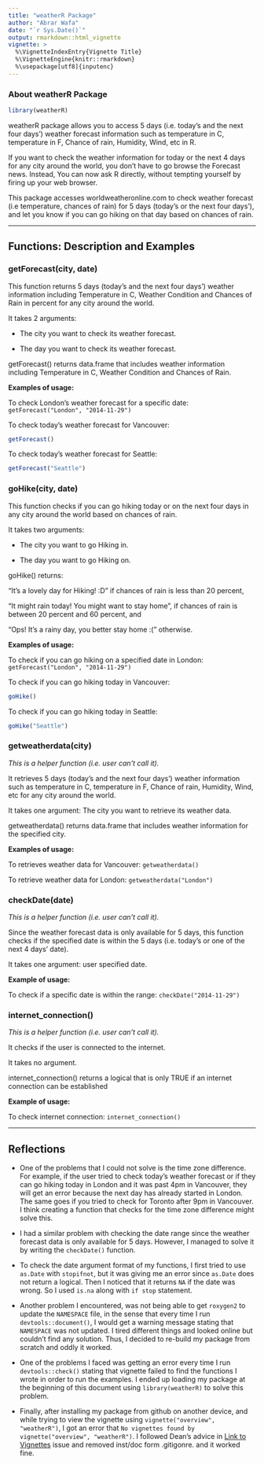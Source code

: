 ```yaml
---
title: "weatherR Package"
author: "Abrar Wafa"
date: "`r Sys.Date()`"
output: rmarkdown::html_vignette
vignette: >
  %\VignetteIndexEntry{Vignette Title}
  %\VignetteEngine{knitr::rmarkdown}
  %\usepackage[utf8]{inputenc}
---
```


### About weatherR Package

```r
library(weatherR)
```

weatherR package allows you to access 5 days (i.e. today's and the next four days') weather forecast information such as temperature in C, temperature in F,
Chance of rain, Humidity, Wind, etc in R.

If you want to check the weather information for today or the next 4 days
for any city around the world, you don't have to go browse the Forecast news.
Instead, You can now ask R directly, without tempting yourself
by firing up your web browser.

This package accesses worldweatheronline.com to check weather forecast (i.e temperature, chances of rain) for 5 days (today's or the next four days'), and let you know if you can go hiking on that day based on chances of rain.

***

## Functions: Description and Examples

### getForecast(city, date)

This function returns 5 days (today's and the next four days') weather information
including Temperature in C, Weather Condition and Chances of Rain in percent for any city around the world.

It takes 2 arguments: 

- The city you want to check its weather forecast.

- The day you want to check its weather forecast.


getForecast() returns data.frame that includes weather information including Temperature in C, Weather Condition and Chances of Rain.

**Examples of usage:**

To check London's weather forecast for a specific date:
`getForecast("London", "2014-11-29")`

To check today's weather forecast for Vancouver:
```r
getForecast()
```


To check today's weather forecast for Seattle:
```r
getForecast("Seattle")
```



### goHike(city, date)

This function checks if you can go hiking today or on the next four days
in any city around the world based on chances of rain.

It takes two arguments:

- The city you want to go Hiking in.

- The day you want to go Hiking on.

goHike() returns:

"It's a lovely day for Hiking! :D" if chances of rain is less than 20 percent,

"It might rain today! You might want to stay home", if chances of rain is between 20 percent and 60 percent, and

"Ops! It's a rainy day, you better stay home :(" otherwise.

**Examples of usage:**

To check if you can go hiking on a specified date in London: `getForecast("London", "2014-11-29")`

To check if you can go hiking today in Vancouver:
```r
goHike()
```


To check if you can go hiking today in Seattle: 
```r
goHike("Seattle")
```


### getweatherdata(city)

*This is a helper function (i.e. user can't call it).*

It retrieves 5 days (today's and the next four days') weather information
such as temperature in C, temperature in F, Chance of rain, Humidity, Wind, etc for any city around the world.

It takes one argument: The city you want to retrieve its weather data.

getweatherdata() returns data.frame that includes weather information for the specified city.

**Examples of usage:**

To retrieves weather data for Vancouver: `getweatherdata()`

To retrieve weather data for London: `getweatherdata("London")`



### checkDate(date)

*This is a helper function (i.e. user can't call it).*

Since the weather forecast data is only available for 5 days, this function checks if the specified date is within the 5 days (i.e. today's or one of the next 4 days' date).

It takes one argument: user specified date.

**Example of usage:**

To check if a specific date is within the range: `checkDate("2014-11-29")`

### internet_connection()

*This is a helper function (i.e. user can't call it).*

It checks if the user is connected to the internet.

It takes no argument.

internet_connection() returns a logical that is only TRUE if an internet connection can be established

**Example of usage:**

To check internet connection: `internet_connection()`

***
## Reflections

- One of the problems that I could not solve is the time zone difference. For example, if the user tried to check today's weather forecast or if they can go hiking today in London and it was past 4pm in Vancouver, they will get an error because the next day has already started in London. The same goes if you tried to check for Toronto after 9pm in Vancouver. I think creating a function that checks for the time zone difference might solve this.

- I had a similar problem with checking the date range since the weather forecast data is only available for 5 days. However, I managed to solve it by writing the `checkDate()` function.

- To check the date argument format of my functions, I first tried to use `as.Date` with `stopifnot`, but it was giving me an error since `as.Date` does not return a logical. Then I noticed that it returns `NA` if the date was wrong. So I used `is.na` along with `if stop` statement. 

- Another problem I encountered, was not being able to get `roxygen2` to update the `NAMESPACE` file, in the sense that every time I run `devtools::document()`, I would get a warning message stating that `NAMESPACE` was not updated. I tired different things and looked online but couldn't find any solution. Thus, I decided to re-build my package from scratch and oddly it worked. 

- One of the problems I faced was getting an error every time I run `devtools::check()` stating that vignette failed to find the functions I wrote in order to run the examples. I ended up loading my package at the beginning of this document using `library(weatherR)` to solve this problem.  

- Finally, after installing my package from github on another device, and while trying to view the vignette using `vignette("overview", "weatherR")`, I got an error that `No vignettes found by vignette("overview", "weatherR")`. I followed Dean's advice in [Link to Vignettes](https://github.com/STAT545-UBC/Discussion/issues/66) issue and removed inst/doc form .gitigonre. and it worked fine.
